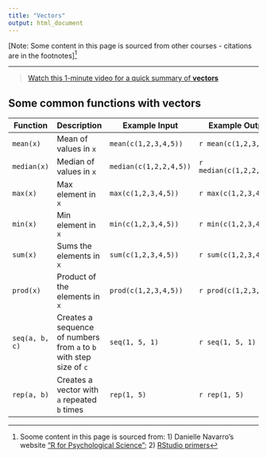 ```yaml
---
title: "Vectors"
output: html_document
---
```


<!-- ```{r settings, echo=FALSE, message=FALSE, warning=FALSE}
rm(list=objects()) # start with a clean workspace
source("knitr_settings.R")
``` -->

[Note: Some content in this page is sourced from other courses - citations are in the footnotes]^[Soome content in this page is sourced from: 1) Danielle Navarro's website ["R for Psychological Science"](https://psyr.org/index.html); 2) [RStudio primers](https://rstudio.cloud/learn/primers/1.2)]

---

> [Watch this 1-minute video for a quick summary of **vectors**](https://vimeo.com/220490316){target="_blank"}



## Some common functions with vectors

Function   | Description  | Example Input | Example Output
---------- | ----------------------------|---------------|----------------
`mean(x)`     | Mean of values in `x` | `mean(c(1,2,3,4,5))` | ``r mean(c(1,2,3,4,5))``
`median(x)`   | Median of values in `x` | `median(c(1,2,2,4,5))` | ``r median(c(1,2,2,4,5))``
`max(x)`      | Max element in `x` | `max(c(1,2,3,4,5))` | ``r max(c(1,2,3,4,5))``
`min(x)`      | Min element in `x` | `min(c(1,2,3,4,5))` | ``r min(c(1,2,3,4,5))``
`sum(x)`      | Sums the elements in `x` | `sum(c(1,2,3,4,5))` | ``r sum(c(1,2,3,4,5))``
`prod(x)`     | Product of the elements in `x` | `prod(c(1,2,3,4,5))` | ``r prod(c(1,2,3,4,5))``
`seq(a, b, c)` | Creates a sequence of numbers from `a` to `b` with step size of `c` | `seq(1, 5, 1)` | ``r seq(1, 5, 1)``
`rep(a, b)`    | Creates a vector with `a` repeated `b` times | `rep(1, 5)` | ``r rep(1, 5)``


<!--







When I introduced [variables](./variables.html) earlier, I showed you how we can use them to store a single number. In this section, we’ll extend this idea and look at how to store multiple numbers within the one variable. In R the name for a variable that can store multiple values is a **vector**. So let’s create one.

## Character vectors

Let's return to the example we were working with in the previous section on variables. We're designing a survey, and we want to keep track of the responses that a participant has given. This time, let's imagine that we've finished running the survey and we're examining the data. Suppose we've administered the [Depression, Anxiety and Stress Scale](http://www2.psy.unsw.edu.au/dass/) (DASS) and as a consequence every participant has scores for on the *depression*, *anxiety* and *stress* scales provided by the DASS. One thing we might want to do is create a single variable called `scale_name` that identifies the three scales. The simplest way to do this in R is to use the *combine* function, `c`.^[Notice that I didn’t specify any argument names here. The `c` function is one of those cases where we don’t use names. We just type all the numbers, and R just dumps them all in a single variable.] To do so, all we have to do is type the values we want to store in a comma separated list, like this

```r
scale_name <- c("depression","anxpiety","stress")
scale_name
```

To use the correct terminology here, we have a single variable here called `scale_name`: this variable is a **vector** that has three **elements**.
Because the vector contains text, it is a character vector. You can use the `length` function to check the length, and the `class` function to check what kind of vector it is:

```r
length(scale_name)
class(scale_name)
```


## Numeric vectors


As you might expect, we can define numeric or logical variables in the same way. For instance, we could define the raw scores on the three DASS scales like so:

```r
raw_score <- c(12, 3, 8)
raw_score
```

We'll talk about logical vectors in a moment.

## Extracting an element

If I want to extract the first element from the vector, all I have to do is refer to the relevant numerical index, using square brackets to do so. For example, to get the first element of `scale_name` I would type this
```r
scale_name[1]
```
The second element of the vector is
```r
scale_name[2]
```
You get the idea.^[Note that the square brackets here are used to index the elements of the vector, and that this is the same notation that we see in the R output. That's not accidental: when R prints `[1] "depression"` to the screen what it's saying is that `"depression"` is the first element of the output. When the output is long enough, you'll often see other numbers at the start of each line of the output.]



## Extracting multiple elements

There are a few ways to extract multiple elements of a vector. The first way is to specify a vector that contains the indices of the variables that you want to keep. To extract the first two scale names:
```r
scale_name[c(1,2)]
```
Alternatively, R provides a convenient shorthand notation in which `1:2` is a vector containing the nubmers from 1 to 2, and similarly `1:10` is a vector containing the numbers from 1 to 10. So this is also the same:
```r
scale_name[1:2]
```

Notice that order matters here. So if I do this

```r
scale_name[c(2,1)]
```

I get the same numbers, but in the reverse order.

## Removing elements

Finally, when working with vectors, R allows us to use negative numbers to indicate which elements to remove. So this is yet another way of doing the same thing:
```r
scale_name[-3]
```

Notice that done of this has changed the original variable. The `scale_name` itself has remained completely untouched.

```r
scale_name
```


## Editing vectors

Sometimes you’ll want to change the values stored in a vector. Imagine my surprise when a student points out that `"anxpiety"` is not in fact a real thing. I should probably fix that `r emo::ji("flushed_face")`. One possibility would be to assign the whole vector again from the beginning, using `c`. But that’s a lot of typing. Also, it’s a little wasteful: why should R have to redefine the names for all three scales, when only the second one is wrong? Fortunately, we can tell R to change only the second element, using this trick:

```r
scale_name[2] <- "anxiety"
scale_name
```

That's better.

Another way to edit variables in is to use the `edit` function. I won't go into that here, but if you're curious, try typing a command like this:

```r
edit(scale_name)
```

## Naming elements

One very handy thing in R is that it lets you assign meaningul *names* to the different elements in a vector. For example, the `raw_scores` vector that we introduced earlier contains the actual data from a study but when you print it out on its own

```r
raw_score
```

its not obvious what each of the scores corresponds to. There are several different ways of making this a little more meaningful (and we'll talk about them later) but for now I want to show one simple trick. Ideally, what we'd like to do is have R remember that the first element of the `raw_score` is the "depression" score, the second is "anxiety" and the third is "stress". We can do that like this:

```r
names(raw_score) <- scale_name
```

This is a bit of an unusual looking assignment statement. Usually, whenever we use `<-` the thing on the left hand side is the variable itself (i.e., `raw_score`) but this time around the left hand side refers to the names. To see what this command has done, let's get R to print out the `raw_score` variable now:

```r
raw_score
```

That's a little nicer. Element names don't just look nice, they're functional too. You can refer to the elements of a vector using their names, like so:

```r
raw_score["anxiety"]
```

## Vector operations

One really nice thing about vectors is that a lot of R functions and operators will work on the whole vector at once. For instance, suppose I want to normalise the raw scores from the DASS. Each scale of the DASS is constructed from 14 questions that are rated on a 0-3 scale, so the minimum possible score is 0 and the maximum is 42. Suppose I wanted to rescale the raw scores to lie on a scale from 0 to 1. I can create the `scaled_score` variable like this:

```r
scaled_score <- raw_score / 42
scaled_score
```

In other words, when you divide a vector by a single number, all elements in the vector get divided. The same is true for addition, subtraction, multiplicattion and taking powers. So that’s neat.

Suppose it later turned out that I'd made a mistake. I hadn't in fact administered the complete DASS, only the first page. As noted in the DASS website, it's possible to fix this mistake (sort of). First, I have to recognise that my scores are actually out of 21 not 42, so the calculation I should have done is this:

```r
scaled_score <- raw_score / 21
scaled_score
```

Then, it turns out that page 1 of the full DASS is *almost* the same as the short form of the DASS, but there's a [correction factor](http://www2.psy.unsw.edu.au/dass/DASSFAQ.htm#_28.__I_accidentally_administered_th) you have to apply. The depression score needs to be multiplied by 1.04645, the anxiety score by 1.02284, and stress by 0.98617

```r
correction_factor <- c(1.04645, 1.02284, 0.98617)
corrected_score <- scaled_score * correction_factor
corrected_score
```

What this has done is multiply the first element of `scaled_score` by the first element of `correction_factor`, multiply the second element of `scaled_score` by the second element of `correction_factor`, and so on.

I’ll talk more about calculations involving vectors later, because they come up a lot. In particular R has a thing called the *recycling rule* that is worth knowing about.^[The recycling rule: if two vectors are of unequal length, the values of shorter one will be "recycled". To get a feel for how this works, try setting `x <- c(1,1,1,1,1)` and `y <- c(2,7)` and then getting R to evaluate `x + y`] But that’s enough detail for now.

## Logical vectors

I mentioned earlier that we can define vectors of logical values in the same way that we can store vectors of numbers and vectors of text, again using the `c` function to combine multiple values. Logical vectors can be useful as data in their own right, but the thing that they're expecially useful for is extracting elements of another vector, which is referred to as *logical indexing*.

Here's a simple example. Suppose I decide that the stress scale is not very useful for my study, and I only want to keep the first two elements, depression and anxiety. One way to do this is to define a logical vector that indicates which values to `keep`:

```r
keep <- c(TRUE, TRUE, FALSE)
keep
```

In this instance the `keep` vector indicates that it is `TRUE` that I want to retain the first two elements, and `FALSE` that I want to keep the third. So if I type this

```r
corrected_score[keep]
```

R prints out the corrected scores for the two variables only. As usual, note that this hasn't changed the original variable. If I print out the original vector...

```r
corrected_score
```

... all three values are still there. If I *do* want to create a new variable, I need to explicitly assign the results of my previous command to a variable.

Let's suppose that I want to call the new variable `short_score`, indicating that I've only retained some of the scales. Here's how I do that:

```r
short_score <- corrected_score[keep]
short_score
```

## Comment

At this point, I hope you can see why logical indexing is such a useful thing. It’s a very basic, yet very powerful way to manipulate data. For intance, I might want to extract the scores of the adult participants in a study, which would probably involve a command like `scores[age > 18]`. The operation `age > 18` would return a vector of `TRUE` and `FALSE` values, and so the the full command `scores[age > 18]` would return only the `scores` for participants with `age > 18`. It does take practice to become completely comfortable using logical indexing, so it’s a good idea to play around with these sorts of commands. Practice makes perfect, and it’s only by practicing logical indexing that you’ll perfect the art of yelling frustrated insults at your computer.

## Exercises

- Use the combine function `c` to create a numeric vector called `age` that lists the ages of four people (e.g., 19, 34, 7 and 67)
- Use the square brackets `[]` to print out the `age` of the second person.
- Use the square brackets `[]` to print out the `age` of the second person and third persons
- Use the combine function `c` to create a character vector called `gender` that lists the gender of those four people
- Create a logical vector `adult` that indicates whether each participant was 18 or older. Instead of using `c`, try using a logical operator like `>` or `>=` to automatically create `adult` from `age`
- Test your logical indexing skills. Print out the `gender` of all the `adult` participants.

The solutions for these exercises are [here](./scripts/solutions_vectors.R)

 -->
